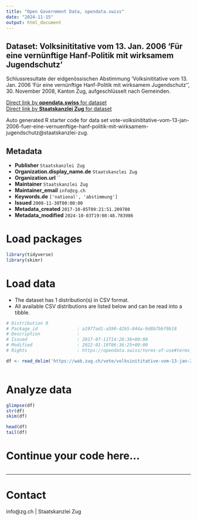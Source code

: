 ```yaml
---
title: "Open Government Data, opendata.swiss"
date: "2024-11-15"
output: html_document
---
```


## Dataset: Volksinititative vom 13. Jan. 2006  'Für eine vernünftige Hanf-Politik mit wirksamem Jugendschutz'

Schlussresultate der eidgenössischen Abstimmung 'Volksinititative vom 13. Jan. 2006  'Für eine vernünftige Hanf-Politik mit wirksamem Jugendschutz'', 30. November 2008, Kanton Zug, aufgeschlüsselt nach Gemeinden.

[Direct link by **opendata.swiss** for dataset](https://opendata.swiss/de/dataset/volksinititative-vom-13-jan-2006-fur-eine-vernunftige-hanf-politik-mit-wirksamem-jugendschutz)<br>
[Direct link by **Staatskanzlei Zug** for dataset](https://wab.zug.ch/vote/volksinititative-vom-13-jan-2006-fuer-eine-vernuenftige-hanf-politik-mit-wirksamem-jugendschutz/data)

Auto generated R starter code for data set vote-volksinititative-vom-13-jan-2006-fuer-eine-vernuenftige-hanf-politik-mit-wirksamem-jugendschutz@staatskanzlei-zug.

## Metadata

- **Publisher** `Staatskanzlei Zug`
- **Organization.display_name.de** `Staatskanzlei Zug`
- **Organization.url** ``
- **Maintainer** `Staatskanzlei Zug`
- **Maintainer_email** `info@zg.ch`
- **Keywords.de** `['national', 'abstimmung']`
- **Issued** `2008-11-30T00:00:00`
- **Metadata_created** `2017-10-05T09:21:51.209780`
- **Metadata_modified** `2024-10-03T19:08:48.783986`


# Load packages

```r

library(tidyverse)
library(skimr)

```

# Load data

-   The dataset has 1 distribution(s) in CSV format.
-   All available CSV distributions are listed below and can be read into a tibble.

```r

# Distribution 0
# Package_id               : a1977ad1-a590-42b5-844a-9d8b7bbf9b18
# Description              : 
# Issued                   : 2017-07-11T14:26:36+00:00
# Modified                 : 2022-01-19T06:36:25+00:00
# Rights                   : https://opendata.swiss/terms-of-use#terms_by

df <- read_delim('https://wab.zug.ch/vote/volksinititative-vom-13-jan-2006-fuer-eine-vernuenftige-hanf-politik-mit-wirksamem-jugendschutz/data-csv')



```

# Analyze data

```r

glimpse(df)
str(df)
skim(df)

head(df)
tail(df)

```

# Continue your code here...

```r

```

------------------------------------------------------------------------

# Contact

info@zg.ch | Staatskanzlei Zug
